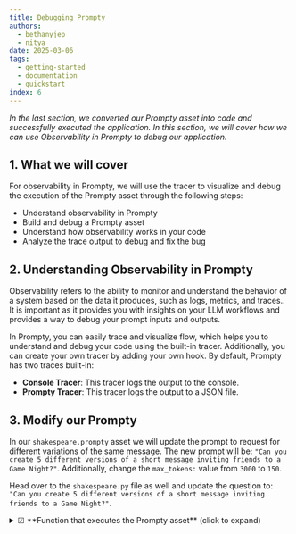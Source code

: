 ```yaml
---
title: Debugging Prompty
authors:
  - bethanyjep
  - nitya
date: 2025-03-06
tags:
  - getting-started
  - documentation
  - quickstart
index: 6
---
```


_In the last section, we converted our Prompty asset into code and successfully executed the application. In this section, we will cover how we can use Observability in Prompty to debug our application._


## 1. What we will cover

For observability in Prompty, we will use the tracer to visualize and debug the execution of the Prompty asset through the following steps:

- Understand observability in Prompty
- Build and debug a Prompty asset
- Understand how observability works in your code
- Analyze the trace output to debug and fix the bug


## 2. Understanding Observability in Prompty

Observability refers to the ability to monitor and understand the behavior of a system based on the data it produces, such as logs, metrics, and traces.. It is important as it provides you with insights on your LLM workflows and provides a way to debug your prompt inputs and outputs. 

In Prompty, you can easily trace and visualize flow, which helps you to understand and debug your code using the built-in tracer. Additionally, you can create your own tracer by adding your own hook. By default, Prompty has two traces built-in:

- **Console Tracer**: This tracer logs the output to the console.
- **Prompty Tracer**: This tracer logs the output to a JSON file.


## 3. Modify our Prompty
In our `shakespeare.prompty` asset we will update the prompt to request for different variations of the same message. The new prompt will be: `"Can you create 5 different versions of a short message inviting friends to a Game Night?"`. Additionally, change the `max_tokens:` value from `3000` to `150`.

Head over to the `shakespeare.py` file as well and update the question to: `"Can you create 5 different versions of a short message inviting friends to a Game Night?"`.


<details>
<summary>☑ **Function that executes the Prompty asset** (click to expand)</summary>
```markdown
---
name: Shakespearean Writing Prompty
description: A prompt that answers questions in Shakespearean style using Cohere Command-R model from GitHub Marketplace.
authors:
  - Bethany Jepchumba
model:
  api: chat
  configuration:
    type: azure_openai
    azure_endpoint: ${env:AZURE_OPENAI_ENDPOINT}
    azure_deployment: gpt-4o
  parameters:
    max_tokens: 150
sample:
  question: Can you create 5 different versions of a short message inviting friends to a Game Night?
---

system:
You are a Shakespearean writing assistant who speaks in a` Shakespearean style. You help people come up with creative ideas and content like stories, poems, and songs that use Shakespearean style of writing style, including words like "thou" and "hath”.
Here are some example of Shakespeare's style:
- Romeo, Romeo! Wherefore art thou Romeo?
- Love looks not with the eyes, but with the mind; and therefore is winged Cupid painted blind.
- Shall I compare thee to a summer's day? Thou art more lovely and more temperate.

example:
user: Please write a short text turning down an invitation to dinner.
assistant: Dearest,
  Regretfully, I must decline thy invitation.
  Prior engagements call me hence. Apologies.

user:
{{question}}
```
</details>


## 4. Adding observability to your code
To add a tracer, we have the following in our previously generated code snippet:

```python
from prompty.tracer import trace, Tracer, console_tracer, PromptyTracer

Tracer.add("console", console_tracer)
json_tracer = PromptyTracer()
Tracer.add("PromptyTracer", json_tracer.tracer)

@trace
def run(    
      question: any
) -> str:

  # execute the prompty file
  result = prompty.execute(
    "shakespeare.prompty", 
    inputs={
      "question": question
    }
  )
```

- **`Tracer.add("console", console_tracer)`**: logs tracing information to the console, useful for real-time debugging.
- **`json_tracer = PromptyTracer()`**: Creates an instance of the PromptyTracer class, which is a custom tracer.
- **`Tracer.add("PromptyTracer", json_tracer.tracer)`**: logs tracing in a `.tracy` JSON file for more detailed inspection after runs, providing you with an interactive UI.
- **`@trace`**: Decorator that traces the execution of the run function.


## 5: Analyzing and debugging the trace output

The output from the tracer is displayed in the console and in a `.tracy` file. A new `.tracy` file is created in a new `.runs` folder. 

The trace output is divided into three: _load, prepare_ and _run_. Load refers to the loading of the Prompty asset, prepare refers to the preparation of the Prompty asset, and run refers to the execution of the Prompty asset. Below is a sample of the trace output, showing the inputs, outputs, and metrics, such as execution time and token count:

> **Note:** it may take a while for the trace output to appear, and you may need to click several runs before seeing the full trace.

![Trace Output](trace-output.png)


From the trace output, you can see the inputs, outputs and metrics such as time to execute the prompt and tokens. This information can be used to debug and fix any issues in your code. For example, we can see output has been truncated and the `Completion Tokens` count is less than 1000, which might not be sufficient for the prompt to generate different outputs. We can increase the `max_tokens` in our Prompty to 1000 to generate more tokens. Once done, run the code again and confirm you get 5 examples of the short message inviting friends to a Game Night.

![updated trace output](trace-bug-fixed.png)

You can continue experimenting with different parameters such as `temperature` and observe how it affects the model outputs.


## 6. Using observability for Model Selection

Another way to make the most of observability is in Model Selection. You can switch between models and observe their performance such as completion tokens, latency and accuracy for different tasks. For example, you can switch between the `gpt-4o` and `gpt-35-turbo` models and observe the performance of each model. You can also leverage on GitHub Models, Azure OpenAI and other models to observe the performance of each model. Below is a comparison of the trace output for the `gpt-4o` and `gpt-35-turbo` models:

![grpt-35-turbo output](gpt-35-turbo-trace.png)


From the output, you can see the difference in the completion tokens and the time taken to execute the prompt. This information can be used to select the best model for your use case.


## 7. Building a Custom Tracer in Prompty

In the guides section, we will provide a deep dive into [Observability in Prompty](/docs/guides/prompty-observability) and how you can create your own tracer.

---
[Want to Contribute To the Project?](/docs/contributing/) - _Updated Guidance Coming Soon_.
